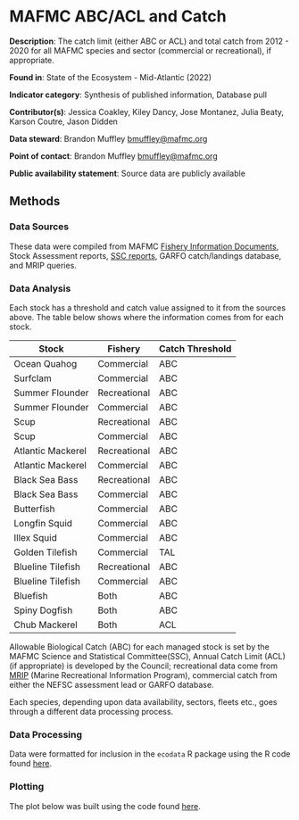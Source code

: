 # MAFMC ABC/ACL and Catch

**Description**: The catch limit (either ABC or ACL) and total catch from 2012 - 2020 for all MAFMC species and sector (commercial or recreational), if appropriate.

**Found in**:  State of the Ecosystem - Mid-Atlantic (2022) 

**Indicator category**: Synthesis of published information, Database pull

**Contributor(s)**: Jessica Coakley, Kiley Dancy, Jose Montanez, Julia Beaty, Karson Coutre, Jason Didden
  
**Data steward**: Brandon Muffley <bmuffley@mafmc.org>
  
**Point of contact**: Brandon Muffley <bmuffley@mafmc.org>
  
**Public availability statement**: Source data are publicly available

## Methods

### Data Sources

These data were compiled from MAFMC [Fishery Information Documents](https://www.mafmc.org/fishery-performance-reports), Stock Assessment reports, [SSC reports](https://www.mafmc.org/ssc), GARFO catch/landings database, and MRIP queries. 

### Data Analysis

Each stock has a threshold and catch value assigned to it from the sources above. The table below shows where the information comes from for each stock. 

|  Stock            | Fishery      |  Catch Threshold |  
|-------------------|--------------|------------------|
| Ocean Quahog      | Commercial   | ABC |
| Surfclam          | Commercial   | ABC |
| Summer Flounder   | Recreational | ABC |
| Summer Flounder   | Commercial   | ABC |
| Scup              | Recreational | ABC |
| Scup              | Commercial   | ABC |
| Atlantic Mackerel | Recreational | ABC |
| Atlantic Mackerel | Commercial   | ABC |
| Black Sea Bass    | Recreational | ABC |
| Black Sea Bass    | Commercial   | ABC |
| Butterfish        | Commercial   | ABC |
| Longfin Squid     | Commercial   | ABC |
| Illex Squid       | Commercial   | ABC |
| Golden Tilefish   | Commercial   | TAL |
| Blueline Tilefish | Recreational | ABC |
| Blueline Tilefish | Commercial   | ABC |
| Bluefish          | Both         | ABC |
| Spiny Dogfish     | Both         | ABC | 
| Chub Mackerel     | Both         | ACL |



Allowable Biological Catch (ABC) for each managed stock is set by the MAFMC Science and Statistical Committee(SSC), Annual Catch Limit (ACL) (if appropriate) is developed by the Council; recreational data come from [MRIP](https://www.fisheries.noaa.gov/topic/recreational-fishing-data) (Marine Recreational Information Program), commercial catch from either the NEFSC assessment lead or GARFO database. 

Each species, depending upon data availability, sectors, fleets etc., goes through a different data processing process. 

### Data Processing 

Data were formatted for inclusion in the `ecodata` R package using the R code found [here](https://github.com/NOAA-EDAB/ecodata/blob/master/data-raw/get_abc.acl.R).

### Plotting

The plot below was built using the code found
[here](https://github.com/NOAA-EDAB/ecodata/blob/master/chunk-scripts/human_dimensions_MAB.Rmd-abcacl.R). 

```r

```


```r

```

```r

```
